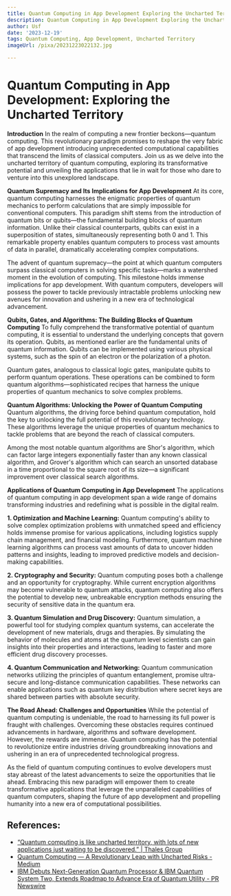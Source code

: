 ```yaml
---
title: Quantum Computing in App Development Exploring the Uncharted Territory
description: Quantum Computing in App Development Exploring the Uncharted Territory
author: Usf
date: '2023-12-19'
tags: Quantum Computing, App Development, Uncharted Territory
imageUrl: /pixa/20231223022132.jpg

---
```

# Quantum Computing in App Development: Exploring the Uncharted Territory

**Introduction**
In the realm of computing a new frontier beckons—quantum computing. This revolutionary paradigm promises  to reshape the very fabric of app development introducing unprecedented computational capabilities that  transcend the limits of classical computers. Join us as we delve into  the uncharted territory of quantum computing, exploring its transformative potential and  unveiling the applications that  lie in wait for those who dare to  venture into this unexplored landscape.

**Quantum Supremacy and  Its Implications for App Development**
At  its core, quantum computing harnesses the enigmatic properties of quantum mechanics to  perform calculations that are simply impossible  for conventional computers. This paradigm shift stems from the introduction of  quantum bits or  qubits—the fundamental  building blocks of quantum  information. Unlike their classical counterparts, qubits  can exist in a superposition of states, simultaneously representing both 0 and 1. This remarkable property enables quantum computers to process vast amounts of  data in parallel, dramatically accelerating complex computations.

The advent of quantum supremacy—the  point at which  quantum computers surpass classical  computers in solving specific  tasks—marks a watershed moment in the evolution of computing.  This milestone holds immense implications for app development. With quantum computers, developers will possess the power to tackle  previously intractable problems unlocking new avenues for innovation and ushering in a new era of technological advancement.

**Qubits, Gates, and Algorithms: The Building Blocks of Quantum Computing**
To fully comprehend the transformative potential of quantum computing, it is essential to understand the underlying concepts that govern its operation. Qubits,  as mentioned earlier are the fundamental units of quantum information. Qubits can be implemented using various physical systems, such as the  spin of an electron or the polarization of a photon.

Quantum gates, analogous to  classical logic gates, manipulate qubits to perform quantum operations. These  operations can be combined to form  quantum algorithms—sophisticated recipes that harness the unique properties of quantum  mechanics to solve complex problems.

**Quantum Algorithms: Unlocking the Power of Quantum Computing**
Quantum algorithms, the driving force behind quantum computation, hold the  key to unlocking the full potential of this revolutionary  technology. These algorithms leverage the unique properties of quantum mechanics to tackle problems that are beyond the reach of classical computers.

Among the most notable quantum algorithms are Shor's algorithm, which can factor large integers exponentially faster than any known classical algorithm, and Grover's algorithm which can search an unsorted  database in a time  proportional to the square root  of its  size—a significant improvement over classical search algorithms.

**Applications of Quantum Computing in App Development**
The applications of quantum computing in app development span a wide range  of domains transforming industries  and redefining what is  possible in the digital realm.

**1. Optimization and Machine Learning:**
Quantum computing's ability to solve complex optimization problems with unmatched speed and efficiency holds immense promise for various applications, including logistics supply chain management, and financial modeling. Furthermore, quantum machine learning algorithms can process vast amounts of data to uncover hidden patterns and insights, leading to improved predictive models and decision-making capabilities.

**2. Cryptography and Security:**
Quantum computing poses both a  challenge and an opportunity for cryptography. While current encryption algorithms may become vulnerable to quantum attacks, quantum  computing also offers the potential to develop new,  unbreakable  encryption methods ensuring the security of sensitive  data in the  quantum era.

**3. Quantum Simulation and Drug Discovery:**
Quantum simulation, a powerful tool  for  studying complex quantum  systems, can  accelerate the development of new materials, drugs and therapies. By simulating the behavior of molecules and atoms at the quantum  level scientists can gain insights into their properties and interactions,  leading to faster and more efficient drug discovery  processes.

**4. Quantum  Communication and Networking:**
Quantum communication networks utilizing the principles of quantum entanglement, promise ultra-secure and long-distance communication  capabilities. These networks can enable applications such as  quantum key distribution  where secret keys are shared between parties with absolute security.

**The Road Ahead:  Challenges and Opportunities**
While the potential of  quantum computing is undeniable, the road  to harnessing its full power is fraught with challenges.  Overcoming these obstacles requires continued advancements  in hardware, algorithms and software development. However, the rewards are  immense. Quantum computing  has the potential to revolutionize entire industries driving groundbreaking innovations  and ushering in an era of  unprecedented technological  progress.

As  the field  of quantum  computing continues to evolve developers must stay abreast  of the latest advancements to seize the opportunities that  lie ahead.  Embracing this new  paradigm will empower them to  create transformative applications that leverage  the unparalleled capabilities of quantum computers, shaping the future of app development and propelling  humanity into a new era of computational possibilities.

## References:
- [“Quantum computing is like uncharted territory, with lots of new applications just waiting to be discovered.” | Thales Group](https://www.thalesgroup.com/en/group/innovation/magazine/quantum-computing-uncharted-territory-lots-new-applications-just-waiting)
- [Quantum Computing — A Revolutionary Leap with Uncharted Risks - Medium](https://medium.com/@harveyy/quantum-computing-a-revolutionary-leap-with-uncharted-risks-8e2f75abeb1d)
- [IBM Debuts Next-Generation Quantum Processor & IBM Quantum System Two, Extends Roadmap to Advance Era of Quantum Utility - PR Newswire](https://www.prnewswire.com/news-releases/ibm-debuts-next-generation-quantum-processor--ibm-quantum-system-two-extends-roadmap-to-advance-era-of-quantum-utility-302004058.html)
